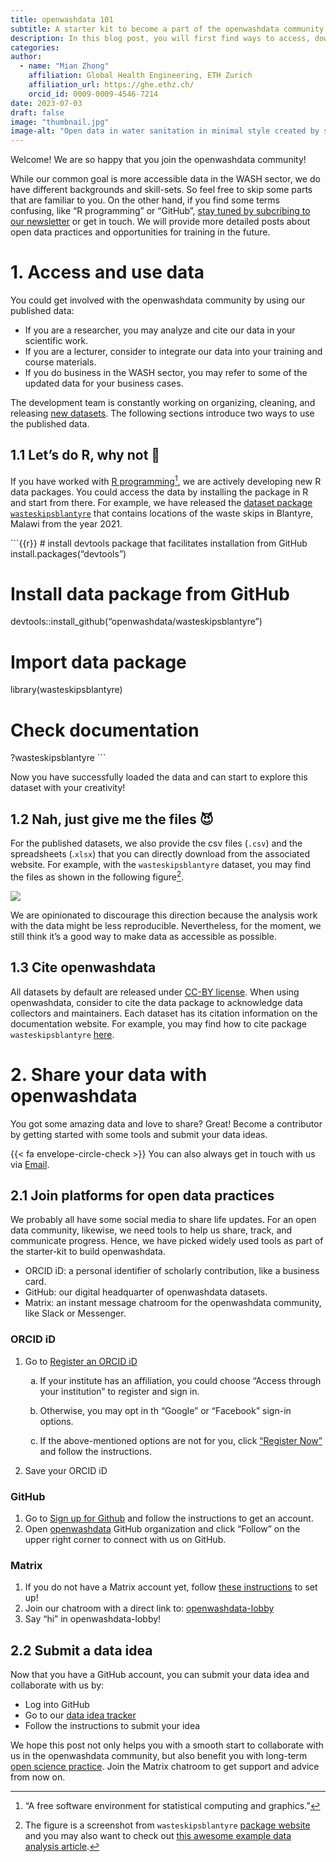 ```yaml
---
title: openwashdata 101
subtitle: A starter kit to become a part of the openwashdata community
description: In this blog post, you will first find ways to access, download, and share our published data. Are you interested to publish your data with us? We talk about the starting steps to launch your open data practices, get your unique ORCID iD, sign up for GitHub, and join the chat on Matrix.
categories:
author: 
  - name: "Mian Zhong"
    affiliation: Global Health Engineering, ETH Zurich
    affiliation_url: https://ghe.ethz.ch/
    orcid_id: 0009-0009-4546-7214
date: 2023-07-03
draft: false
image: "thumbnail.jpg"
image-alt: "Open data in water sanitation in minimal style created by stable diffusion model."
---
```


Welcome! We are so happy that you join the openwashdata community!

While our common goal is more accessible data in the WASH sector, we do have different backgrounds and skill-sets. So feel free to skip some parts that are familiar to you. On the other hand, if you find some terms confusing, like "R programming" or "GitHub", [stay tuned by subcribing to our newsletter](https://buttondown.email/openwashdata) or get in touch. We will provide more detailed posts about open data practices and opportunities for training in the future.

# 1. Access and use data

You could get involved with the openwashdata community by using our published data:

-   If you are a researcher, you may analyze and cite our data in your scientific work.
-   If you are a lecturer, consider to integrate our data into your training and course materials.
-   If you do business in the WASH sector, you may refer to some of the updated data for your business cases.

The development team is constantly working on organizing, cleaning, and releasing [new datasets](/pages/gallery/data/index.qmd). The following sections introduce two ways to use the published data.

## 1.1 Let's do R, why not 🥳

If you have worked with [R programming](https://www.r-project.org)[^1], we are actively developing new R data packages. You could access the data by installing the package in R and start from there. For example, we have released the [dataset package `wasteskipsblantyre`](https://openwashdata.github.io/wasteskipsblantyre/) that contains locations of the waste skips in Blantyre, Malawi from the year 2021.

[^1]: "A free software environment for statistical computing and graphics."

```{{r}}
# install devtools package that facilitates installation from GitHub
install.packages("devtools")

# Install data package from GitHub
devtools::install_github("openwashdata/wasteskipsblantyre")

# Import data package
library(wasteskipsblantyre)

# Check documentation
?wasteskipsblantyre
```

Now you have successfully loaded the data and can start to explore this dataset with your creativity!

## 1.2 Nah, just give me the files 😈

For the published datasets, we also provide the csv files (`.csv`) and the spreadsheets (.`xlsx`) that you can directly download from the associated website. For example, with the `wasteskipsblantyre` dataset, you may find the files as shown in the following figure[^2].

[^2]: The figure is a screenshot from `wasteskipsblantyre` [package website](https://openwashdata.github.io/wasteskipsblantyre/) and you may also want to check out [this awesome example data analysis article](https://openwashdata.github.io/wasteskipsblantyre/articles/examples.html).

[![](download-dataset.png){fig-alt="screenshot of downloading spreadsheet data"}](https://openwashdata.github.io/wasteskipsblantyre/)

We are opinionated to discourage this direction because the analysis work with the data might be less reproducible. Nevertheless, for the moment, we still think it's a good way to make data as accessible as possible.

## 1.3 Cite openwashdata

All datasets by default are released under [CC-BY license](https://creativecommons.org/licenses/by/4.0/). When using openwashdata, consider to cite the data package to acknowledge data collectors and maintainers. Each dataset has its citation information on the documentation website. For example, you may find how to cite package `wasteskipsblantyre` [here](https://openwashdata.github.io/wasteskipsblantyre/authors.html#citation).

# 2. Share your data with openwashdata

You got some amazing data and love to share? Great! Become a contributor by getting started with some tools and submit your data ideas.

{{< fa envelope-circle-check >}} You can also always get in touch with us via <a href="mailto:ghe@mavt.ethz.ch?subject=openwashdata data donation" target="_blank">Email</a>.

## 2.1 Join platforms for open data practices

We probably all have some social media to share life updates. For an open data community, likewise, we need tools to help us share, track, and communicate progress. Hence, we have picked widely used tools as part of the starter-kit to build openwashdata.

-   ORCID iD: a personal identifier of scholarly contribution, like a business card.
-   GitHub: our digital headquarter of openwashdata datasets.
-   Matrix: an instant message chatroom for the openwashdata community, like Slack or Messenger.

### ORCID iD

1.  Go to [Register an ORCID iD](https://orcid.org/signin)

    a.  If your institute has an affiliation, you could choose "Access through your institution" to register and sign in.

    b.  Otherwise, you may opt in th "Google" or "Facebook" sign-in options.

    c.  If the above-mentioned options are not for you, click ["Register Now"](https://orcid.org/register) and follow the instructions.

2.  Save your ORCID iD

### GitHub

1.  Go to [Sign up for Github](https://github.com/signup) and follow the instructions to get an account.
2.  Open [openwashdata](https://github.com/openwashdata) GitHub organization and click "Follow" on the upper right corner to connect with us on GitHub.

### Matrix

1.  If you do not have a Matrix account yet, follow [these instructions](/pages/get-started/chat/) to set up!
2.  Join our chatroom with a direct link to: [openwashdata-lobby](https://matrix.to/#/#openwashdata-lobby:staffchat.ethz.ch)
3.  Say "hi" in openwashdata-lobby!

## 2.2 Submit a data idea

Now that you have a GitHub account, you can submit your data idea and collaborate with us by:

-   Log into GitHub
-   Go to our [data idea tracker](https://github.com/openwashdata/data)
-   Follow the instructions to submit your idea

We hope this post not only helps you with a smooth start to collaborate with us in the openwashdata community, but also benefit you with long-term [open science practice](https://ethz.ch/en/research/open-science.html). Join the Matrix chatroom to get support and advice from now on.
